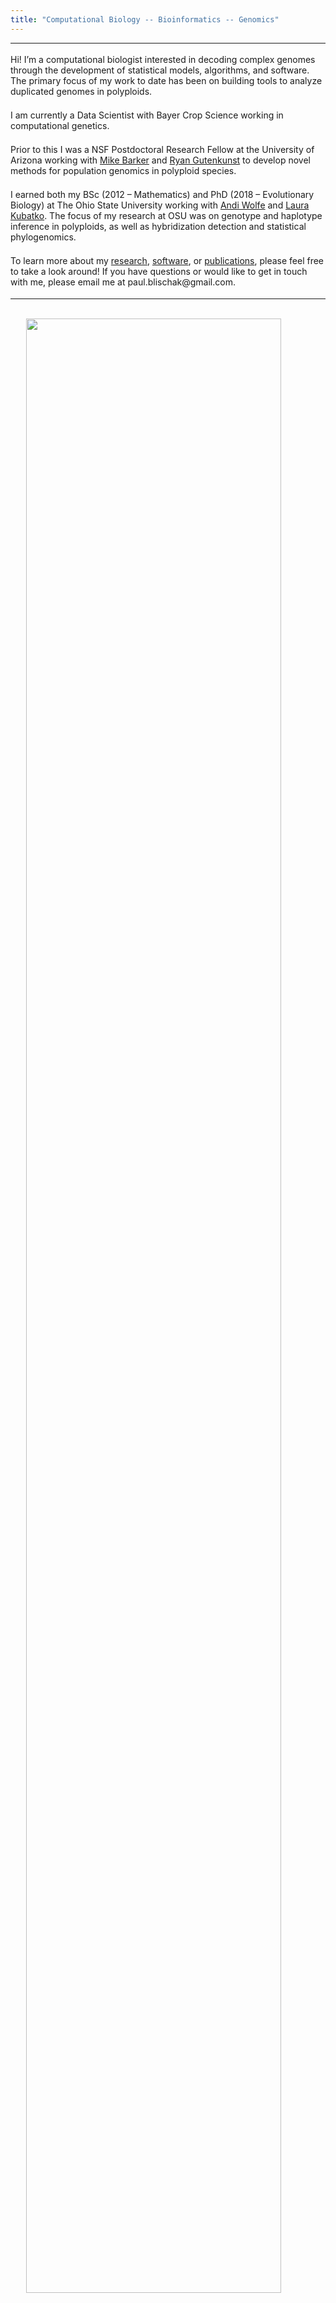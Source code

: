 ```yaml
---
title: "Computational Biology -- Bioinformatics -- Genomics"
---
```

<style>
.center {
  display: block;
  padding-top: 1em;
  padding-bottom: 1em;
  margin-left: auto;
  margin-right: auto;
  width: 90%;
}

p {
  padding-top: 0.25em;
  padding-bottom: 0.25em;
}
</style>

----

Hi! I'm a computational biologist interested in decoding complex genomes through
the development of statistical models, algorithms, and software.
The primary focus of my work to date has been
on building tools to analyze duplicated genomes in polyploids.

I am currently a Data Scientist with Bayer Crop Science working in computational genetics.

Prior to this I was a NSF Postdoctoral Research
Fellow at the University of Arizona working with 
<a href="https://www.barkerlab.net/" target="_blank">Mike Barker</a> 
and <a href="http://gutengroup.mcb.arizona.edu/" target="_blank">Ryan Gutenkunst</a>
to develop novel methods for population genomics in polyploid species.

I earned both my BSc (2012 -- Mathematics) and PhD (2018 -- Evolutionary Biology) at
The Ohio State University working with 
<a href="https://wolfelab.wordpress.com/" target="_blank">Andi Wolfe</a> and 
<a href="https://www.asc.ohio-state.edu/kubatko.2/" target="_blank">Laura Kubatko</a>. 
The focus of my research at OSU was on genotype and haplotype inference in polyploids, as
well as hybridization detection and statistical phylogenomics.

To learn more about my <a href="https://pblischak.github.io/research.html">research</a>, 
<a href="https://pblischak.github.io/software.html">software</a>, 
or <a href="https://pblischak.github.io/publications.html">publications</a>, please feel free to take
a look around! If you have questions or would like to get in touch with me, please email
me at paul.blischak@gmail.com.

----

<img src="main-photo.jpg" class="center">
